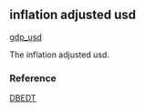 ## inflation adjusted usd

[gdp_usd](https://github.com/OHI-Science/mhi/blob/master/region2017/layers/)

The inflation adjusted usd.

### Reference

[DBEDT](http://dbedt.hawaii.gov/economic/databook/db2015/)